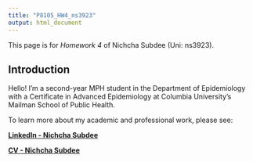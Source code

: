 ```yaml
---
title: "P8105_HW4_ns3923"
output: html_document
---
```


This page is for *Homework 4* of Nichcha Subdee (Uni: ns3923).

## **Introduction**

Hello! I'm a second-year MPH student in the Department of Epidemiology with a Certificate in Advanced Epidemiology at Columbia University's Mailman School of Public Health. 

To learn more about my academic and professional work, please see:


[**LinkedIn - Nichcha Subdee**](https://www.linkedin.com/in/nichcha-subdee-b94247108/){target="_blank" rel="noopener"}

[**CV - Nichcha Subdee**](files/CV_ns3923.pdf){target="_blank" rel="noopener"}

